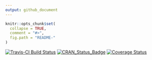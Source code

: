 ```yaml
---
output: github_document
---
```


<!-- README.md is generated from README.Rmd. Please edit that file -->

```r
knitr::opts_chunk$set(
  collapse = TRUE,
  comment = "#>",
  fig.path = "README-"
)
```

[![Travis-CI Build Status](https://travis-ci.org/thk686/dotdotdot.svg?branch=master)](https://travis-ci.org/thk686/dotdotdot) [![CRAN_Status_Badge](http://www.r-pkg.org/badges/version/dotdotdot)](https://cran.r-project.org/package=dotdotdot) [![Coverage Status](https://img.shields.io/codecov/c/github/thk686/dotdotdot/master.svg)](https://codecov.io/github/thk686/dotdotdot?branch=master)
